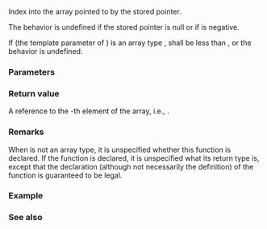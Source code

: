 {{cpp/experimental/shared_ptr/title|operator[]}}
{{cpp/experimental/shared_ptr/navbar}}
{{ddcl|since=libfund_ts|1= 
element_type&amp; operator[]( std::ptrdiff_t i ) const noexcept;
}}

Index into the array pointed to by the stored pointer. 

The behavior is undefined if the stored pointer is null or if {{c|i}} is negative. 

If {{tt|T}} (the template parameter of {{tt|shared_ptr}}) is an array type {{tt|U[N]}}, {{c|i}} shall be less than {{tt|N}}, or the behavior is undefined.

===Parameters===
{{par begin}}
{{par|i|the array index}}
{{par end}}

===Return value===
A reference to the {{c|i}}-th element of the array, i.e., {{c|get()[i]}}.

===Remarks===
When {{tt|T}} is not an array type, it is unspecified whether this function is declared. If the function is declared, it is unspecified what its return type is, except that the declaration (although not necessarily the definition) of the function is guaranteed to be legal.

===Example===
{{example
|code=
}}

===See also===
{{dsc begin}}
{{dsc inc|cpp/experimental/shared_ptr/dsc get}}
{{dsc end}}